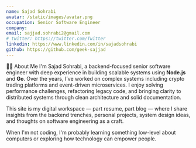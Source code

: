 ```yaml
---
name: Sajad Sohrabi
avatar: /static/images/avatar.png
occupation: Senior Software Engineer
company:
email: sajjad.sohrabi2@gmail.com
# twitter: https://twitter.com/Twitter
linkedin: https://www.linkedin.com/in/sajadsohrabi
github: https://github.com/geek-sajjad
---
```


🧑‍💻 About Me
I'm Sajad Sohrabi, a backend-focused senior software engineer with deep experience in building scalable systems using **Node.js** and **Go**. Over the years, I’ve worked on complex systems including crypto trading platforms and event-driven microservices. I enjoy solving performance challenges, refactoring legacy code, and bringing clarity to distributed systems through clean architecture and solid documentation.

This site is my digital workspace — part resume, part blog — where I share insights from the backend trenches, personal projects, system design ideas, and thoughts on software engineering as a craft.

When I'm not coding, I'm probably learning something low-level about computers or exploring how technology can empower people.